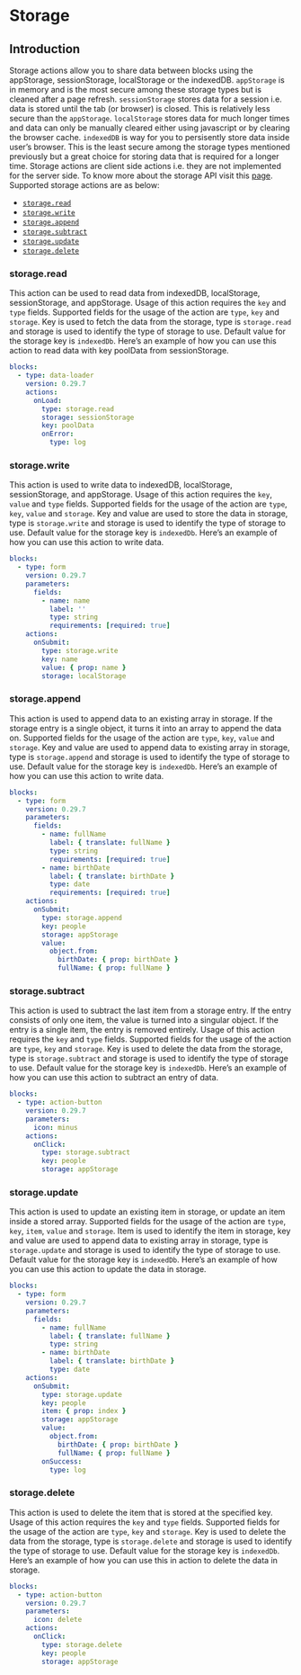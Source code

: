 
# Storage

## Introduction

Storage actions allow you to share data between blocks using the appStorage, sessionStorage,
localStorage or the indexedDB. `appStorage` is in memory and is the most secure among these storage
types but is cleaned after a page refresh. `sessionStorage` stores data for a session i.e. data is
stored until the tab (or browser) is closed. This is relatively less secure than the `appStorage`.
`localStorage` stores data for much longer times and data can only be manually cleared either using
javascript or by clearing the browser cache. `indexedDB` is way for you to persisently store data
inside user’s browser. This is the least secure among the storage types mentioned previously but a
great choice for storing data that is required for a longer time. Storage actions are client side
actions i.e. they are not implemented for the server side. To know more about the storage API visit
this [page](../guides/storage.md). Supported storage actions are as below:

- [`storage.read`](#storageread)
- [`storage.write`](#storagewrite)
- [`storage.append`](#storageappend)
- [`storage.subtract`](#storagesubtract)
- [`storage.update`](#storageupdate)
- [`storage.delete`](#storagedelete)

### storage.read<Side name="storage.read" />

This action can be used to read data from indexedDB, localStorage, sessionStorage, and appStorage.
Usage of this action requires the `key` and `type` fields. Supported fields for the usage of the
action are `type`, `key` and `storage`. Key is used to fetch the data from the storage, type is
`storage.read` and storage is used to identify the type of storage to use. Default value for the
storage key is `indexedDb`. Here’s an example of how you can use this action to read data with key
poolData from sessionStorage.

```yaml validate blocks-snippet
blocks:
  - type: data-loader
    version: 0.29.7
    actions:
      onLoad:
        type: storage.read
        storage: sessionStorage
        key: poolData
        onError:
          type: log
```

### storage.write<Side name="storage.write" />

This action is used to write data to indexedDB, localStorage, sessionStorage, and appStorage. Usage
of this action requires the `key`, `value` and `type` fields. Supported fields for the usage of the
action are `type`, `key`, `value` and `storage`. Key and value are used to store the data in
storage, type is `storage.write` and storage is used to identify the type of storage to use. Default
value for the storage key is `indexedDb`. Here’s an example of how you can use this action to write
data.

```yaml validate blocks-snippet
blocks:
  - type: form
    version: 0.29.7
    parameters:
      fields:
        - name: name
          label: ''
          type: string
          requirements: [required: true]
    actions:
      onSubmit:
        type: storage.write
        key: name
        value: { prop: name }
        storage: localStorage
```

### storage.append<Side name="storage.append" />

This action is used to append data to an existing array in storage. If the storage entry is a single
object, it turns it into an array to append the data on. Supported fields for the usage of the
action are `type`, `key`, `value` and `storage`. Key and value are used to append data to existing
array in storage, type is `storage.append` and storage is used to identify the type of storage to
use. Default value for the storage key is `indexedDb`. Here’s an example of how you can use this
action to write data.

```yaml validate blocks-snippet
blocks:
  - type: form
    version: 0.29.7
    parameters:
      fields:
        - name: fullName
          label: { translate: fullName }
          type: string
          requirements: [required: true]
        - name: birthDate
          label: { translate: birthDate }
          type: date
          requirements: [required: true]
    actions:
      onSubmit:
        type: storage.append
        key: people
        storage: appStorage
        value:
          object.from:
            birthDate: { prop: birthDate }
            fullName: { prop: fullName }
```

### storage.subtract<Side name="storage.subtract" />

This action is used to subtract the last item from a storage entry. If the entry consists of only
one item, the value is turned into a singular object. If the entry is a single item, the entry is
removed entirely. Usage of this action requires the `key` and `type` fields. Supported fields for
the usage of the action are `type`, `key` and `storage`. Key is used to delete the data from the
storage, type is `storage.subtract` and storage is used to identify the type of storage to use.
Default value for the storage key is `indexedDb`. Here’s an example of how you can use this action
to subtract an entry of data.

```yaml validate blocks-snippet
blocks:
  - type: action-button
    version: 0.29.7
    parameters:
      icon: minus
    actions:
      onClick:
        type: storage.subtract
        key: people
        storage: appStorage
```

### storage.update<Side name="storage.update" />

This action is used to update an existing item in storage, or update an item inside a stored array.
Supported fields for the usage of the action are `type`, `key`, `item`, `value` and `storage`. Item
is used to identify the item in storage, key and value are used to append data to existing array in
storage, type is `storage.update` and storage is used to identify the type of storage to use.
Default value for the storage key is `indexedDb`. Here’s an example of how you can use this action
to update the data in storage.

```yaml validate blocks-snippet
blocks:
  - type: form
    version: 0.29.7
    parameters:
      fields:
        - name: fullName
          label: { translate: fullName }
          type: string
        - name: birthDate
          label: { translate: birthDate }
          type: date
    actions:
      onSubmit:
        type: storage.update
        key: people
        item: { prop: index }
        storage: appStorage
        value:
          object.from:
            birthDate: { prop: birthDate }
            fullName: { prop: fullName }
        onSuccess:
          type: log
```

### storage.delete<Side name="storage.delete" />

This action is used to delete the item that is stored at the specified key. Usage of this action
requires the `key` and `type` fields. Supported fields for the usage of the action are `type`, `key`
and `storage`. Key is used to delete the data from the storage, type is `storage.delete` and storage
is used to identify the type of storage to use. Default value for the storage key is `indexedDb`.
Here’s an example of how you can use this in action to delete the data in storage.

```yaml validate blocks-snippet
blocks:
  - type: action-button
    version: 0.29.7
    parameters:
      icon: delete
    actions:
      onClick:
        type: storage.delete
        key: people
        storage: appStorage
```
